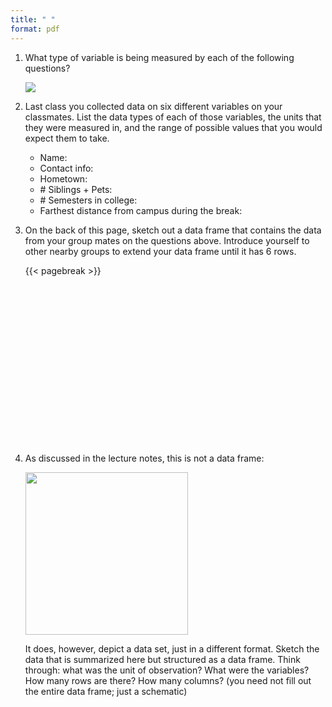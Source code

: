 ```yaml
---
title: " "
format: pdf
---
```


\thispagestyle{empty}

1.  What type of variable is being measured by each of the following questions?

    ![](images/variable-types.png)

2.  Last class you collected data on six different variables on your classmates. List the data types of each of those variables, the units that they were measured in, and the range of possible values that you would expect them to take.

    -   Name:
    -   Contact info:
    -   Hometown:
    -   \# Siblings + Pets:
    -   \# Semesters in college:
    -   Farthest distance from campus during the break:

3.  On the back of this page, sketch out a data frame that contains the data from your group mates on the questions above. Introduce yourself to other nearby groups to extend your data frame until it has 6 rows.

    {{< pagebreak >}}

    \thispagestyle{empty}

    \
    \
    \
    \
    \
    \
    \
    \
    \
    \
    \
    \
    \
    \
    \

4.  As discussed in the lecture notes, this is not a data frame:

    ![](images/non-tidy-contingency-table.png){fig-alt="Contingency table showing the counts of handedness by sex at birth." width="260" fig-align="center"}

    It does, however, depict a data set, just in a different format. Sketch the data that is summarized here but structured as a data frame. Think through: what was the unit of observation? What were the variables? How many rows are there? How many columns? (you need not fill out the entire data frame; just a schematic)
